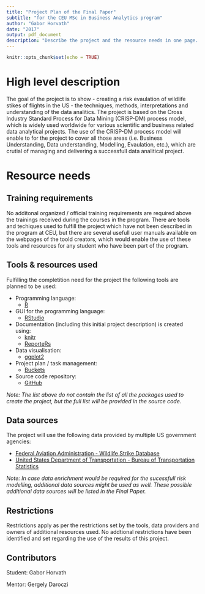 ```yaml
---
title: "Project Plan of the Final Paper"
subtitle: "for the CEU MSc in Business Analytics program"
author: "Gabor Horvath"
date: "2017"
output: pdf_document
description: "Describe the project and the resource needs in one page. Any special need in training, tools or any restrictions (e.g., non-disclosure agreement) should be specified here. Signed by student, host and mentor."
---
```


```r
knitr::opts_chunk$set(echo = TRUE)
```

# High level description

The goal of the project is to show - creating a risk evaulation of wildlife stikes of flights in the US - the techniques, methods, interpretations and understanding of the data analitics. The project is based on the Cross Industry Standard Process for Data Mining (CRISP-DM) process model, which is widely used worldwide for various scientific and business related data analytical projects. The use of the CRISP-DM process model will enable to for the project to cover all those areas (i.e. Business Understanding, Data understanding, Modelling, Evaulation, etc.), which are crutial of managing and delivering a successfull data analitical project.

# Resource needs

## Training requirements

No additonal organized / official training requirements are required above the trainings received during the courses in the program. There are tools and techiques used to fulfill the project which have not been described in the program at CEU, but there are several usefull user manuals available on the webpages of the toold creators, which would enable the use of these tools and resources for any student who have been part of the program.

## Tools & resources used

Fulfilling the completition need for the project the following tools are planned to be used:

* Programming language:
    + [R](https://www.r-project.org/)
* GUI for the programming language:
    + [RStudio](https://www.rstudio.com/)
* Documentation (including this initial project description) is created using:
    + [knitr](https://yihui.name/knitr/)
    + [ReporteRs](https://cran.r-project.org/web/packages/ReporteRs/index.html)
* Data visualisation:
    + [ggplot2](http://ggplot2.org/)
* Project plan / task management:
    + [Buckets](https://www.buckets.co/)
* Source code repository:
    + [GitHub](https://github.com/)

*Note: The list above do not contain the list of all the packages used to create the project, but the full list will be provided in the source code.*

## Data sources

The project will use the following data provided by multiple US government agencies:

* [Federal Aviation Administration - Wildlife Strike Database](http://wildlife.faa.gov/)
* [United States Department of Transportation - Bureau of Transportation Statistics](https://www.bts.gov/)

*Note: In case data enrichment would be required for the sucessfull risk modelling, additional data sources might be used as well. These possible additional data sources will be listed in the Final Paper.*

## Restrictions

Restrictions apply as per the restrictions set by the tools, data providers and owners of additional resources used. No addtional restrictions have been identified and set regarding the use of the results of this project.

## Contributors

Student: Gabor Horvath

Mentor: Gergely Daroczi
